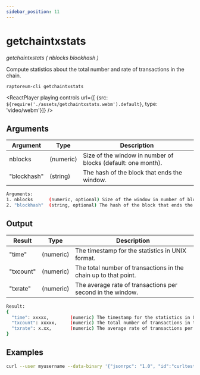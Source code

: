 ```yaml
---
sidebar_position: 11
---
```


# getchaintxstats

*getchaintxstats ( nblocks blockhash )*

Compute statistics about the total number and rate of transactions in the chain.

`raptoreum-cli getchaintxstats `

<ReactPlayer playing controls url={[
    {src: `${require('./assets/getchaintxstats.webm').default}`, type: 'video/webm'}]} />


## Arguments

| Argument | Type | Description |
|--|--|--|
| nblocks | (numeric) | Size of the window in number of blocks (default: one month). |
| "blockhash" | (string) | The hash of the block that ends the window. |

```bash
Arguments:
1. nblocks      (numeric, optional) Size of the window in number of blocks (default: one month).
2. "blockhash"  (string, optional) The hash of the block that ends the window.
```

## Output

| Result | Type | Description |
|--|--|--|
| "time" | (numeric) | The timestamp for the statistics in UNIX format. |
| "txcount" | (numeric) | The total number of transactions in the chain up to that point. |
| "txrate" | (numeric) | The average rate of transactions per second in the window. |

```bash
Result:
{
  "time": xxxxx,        (numeric) The timestamp for the statistics in UNIX format.
  "txcount": xxxxx,     (numeric) The total number of transactions in the chain up to that point.
  "txrate": x.xx,       (numeric) The average rate of transactions per second in the window.
}
```


## Examples

```bash
curl --user myusername --data-binary '{"jsonrpc": "1.0", "id":"curltest", "method": "getchaintxstats", "params": [2016] }' -H 'content-type: text/plain;' http://127.0.0.1:9998/
```
